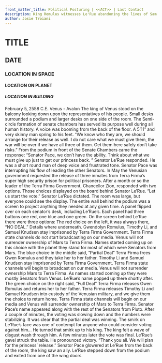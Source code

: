 ```yaml
---
front_matter_title: Political Posturing | <<ACT>> | Last Contact
description: King Romulus witnesses Le'Rue abandoning the lives of Sam and Tim to save his politics.
author: Josie Troiani
---
```

# TITLE

## DATE

### LOCATION IN SPACE

#### LOCATION ON PLANET

##### LOCATION IN BUILDING

February 5, 2558 C.E.
Venus - Avalon
The king of Venus stood on the balcony looking down upon the representatives of his people. Small desks surrounded a podium and larger desks on one side of the room. The Semi-circle formation of senate chambers has served its purpose well during all human history. A voice was booming from the back of the floor. A 5’11” and very skinny man spring to his feet. “We know who they are, we should arrange for their release as well. I do not care what we must give them, the war will be over if we have all three of them. Get them here safely don’t take risks.”
From the podium in front of the Senate Chambers came the response: “Senator Pace, we don’t have the ability. Think about what we must give up just to get our princess back. ” Senator Le’Rue responded. He was a short round man of deep voice and frustrated tone. Senator Pace was interrupting his flow of leading the other Senators.
In May the Venusian government requested the release of three inmates from Terra Firma’s super high security prison for political prisoners. After a month or so the leader of the Terra Firma Government, Chancellor Zion, responded with two options. Those choices displayed on the board behind Senator Le’Rue.
“Let us start the vote.” Senator Le’Rue dictated. The room was large, but everyone could see the display. The entire wall behind the podium was a screen to project anything they needed at any given time. A panel flipped over on each senator’s desk, including Le’Rue’s. Each panel had three buttons one red, one blue and one green.
On the screen behind Le’Rue there were three options:
The red choice on the left, it was always there, “NO DEAL.” Details where underneath. Gwendolyn Romulus, Timothy Li, and Samuel Knudsen stay imprisoned by Terra Firma Government. Terra Firma state channels do not start broadcasting on our media. Venus will not surrender ownership of Mars to Terra Firma. Names started coming up on this choice with the planet they stand for most of which were Senators from Mars.
The blue choice in the middle said, “Partial Deal” Terra Firma frees Gwen Romulus and they take her to her father. Timothy Li and Samuel Knudsen stay imprisoned by Terra Firma Government. Terra Firma state channels will begin to broadcast on our media. Venus will not surrender ownership Mars to Terra Firma. As names started coming up they were mostly Senators from Venus. Le’Rue’s name popped up there shortly after.
The green choice on the right said, “Full Deal” Terra Firma releases Gwen Romulus and returns her to her father. Terra Firma releases Timothy Li and Samuel Knudsen into custody of the Venusian military, and we give them the choice to return home. Terra Firma state channels will begin on our media and Venus will surrender ownership of Mars to Terra Firma. Senator Pace’s name appeared along with the rest of the Senators from Pluto.
After a couple of minutes, the voting was slowing down and the numbers were stabilizing. It was clear that the partial deal was winning. The smirk on Le’Rue’s face was one of contempt for anyone who could consider voting against him... He turned that smirk up to his king. The king felt a wave of disgust wash through him.
A few minutes later the vote was final. Le’Rue’s gavel struck the table. He pronounced victory. “Thank you all. We will plan for the princess’ release.”
Senator Pace glowered at Le’Rue from the back of the room, the king saw an ally.
Le’Rue stepped down from the podium and exited from one of the wing doors.
